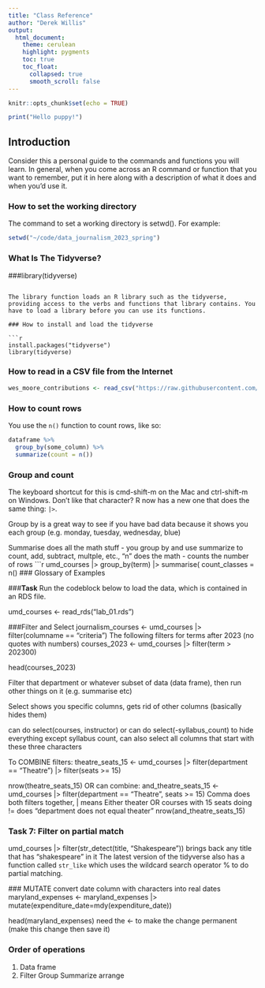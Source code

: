 ```yaml
---
title: "Class Reference"
author: "Derek Willis"
output:
  html_document:
    theme: cerulean
    highlight: pygments
    toc: true
    toc_float:
      collapsed: true
      smooth_scroll: false
---
```


```r
knitr::opts_chunk$set(echo = TRUE)
```

```r
print("Hello puppy!")
```

## Introduction

Consider this a personal guide to the commands and functions you will learn. In general, when you come across an R command or function that you want to remember, put it in here along with a description of what it does and when you'd use it.

### How to set the working directory

The command to set a working directory is setwd(). For example:

```r
setwd("~/code/data_journalism_2023_spring")
```
### What Is The Tidyverse?
###library(tidyverse)
```

The library function loads an R library such as the tidyverse, providing access to the verbs and functions that library contains. You have to load a library before you can use its functions.

### How to install and load the tidyverse

```r
install.packages("tidyverse")
library(tidyverse)
```

### How to read in a CSV file from the Internet

```r
wes_moore_contributions <- read_csv("https://raw.githubusercontent.com/stephenneukam/CNS_Annapolis/main/Campaign_finance/Moore_ContributionsList.csv")
```

### How to count rows

You use the `n()` function to count rows, like so:

```r
dataframe %>% 
  group_by(some_column) %>% 
  summarize(count = n())
```
### Group and count

The keyboard shortcut for this is cmd-shift-m on the Mac and ctrl-shift-m on Windows. Don't like that character? R now has a new one that does the same thing: `|>`.

Group by is a great way to see if you have bad data because it shows you each group (e.g. monday, tuesday, wednesday, blue)

Summarise does all the math stuff - you group by and use summarize to count, add, subtract, multple, etc., "n" does the math - counts the number of rows
```r
umd_courses |>
  group_by(term) |>
  summarise(
    count_classes = n()
### Glossary of Examples

###**Task** Run the codeblock below to load the data, which is contained in an RDS file.

umd_courses <- read_rds("lab_01.rds")


###Filter and Select
journalism_courses <- umd_courses |> filter(columname == "criteria")
The following filters for terms after 2023 (no quotes with numbers)
courses_2023 <- umd_courses |> filter(term > 202300)

head(courses_2023) 

Filter that department or whatever subset of data (data frame), then run other things on it (e.g. summarise etc)

Select shows you specific columns, gets rid of other columns (basically hides them)

can do select(courses, instructor) or can do select(-syllabus_count) to hide everything except syllabus count, can also select all columns that start with these three characters

To COMBINE filters: 
theatre_seats_15 <- umd_courses |> filter(department == "Theatre") |> filter(seats >= 15)

nrow(theatre_seats_15) OR can combine:
and_theatre_seats_15 <- umd_courses |> filter(department == "Theatre", seats >= 15) 
Comma does both filters together, | means Either theater OR courses with 15 seats
doing != does "department does not equal theater"
nrow(and_theatre_seats_15)

### Task 7: Filter on partial match
umd_courses |>
  filter(str_detect(title, "Shakespeare")) brings back any title that has "shakespeare" in it
  The latest version of the tidyverse also has a function called `str_like` which uses the wildcard search operator % to do partial matching.
  
  ### MUTATE
convert date column with characters into real dates
maryland_expenses <- maryland_expenses |> mutate(expenditure_date=mdy(expenditure_date))

head(maryland_expenses) 
need the <- to make the change permanent (make this change then save it)

### Order of operations
1. Data frame
2. Filter
Group
Summarize
arrange
